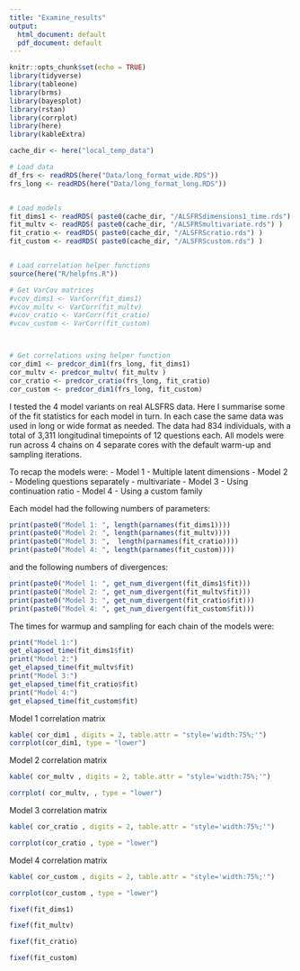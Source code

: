 ```yaml
---
title: "Examine_results"
output:
  html_document: default
  pdf_document: default
---
```


```r
knitr::opts_chunk$set(echo = TRUE)
library(tidyverse)
library(tableone)
library(brms)
library(bayesplot)
library(rstan)
library(corrplot)
library(here)
library(kableExtra)

cache_dir <- here("local_temp_data")

# Load data
df_frs <- readRDS(here("Data/long_format_wide.RDS"))
frs_long <- readRDS(here("Data/long_format_long.RDS"))


# Load models
fit_dims1 <- readRDS( paste0(cache_dir, "/ALSFRSdimensions1_time.rds") )
fit_multv <- readRDS( paste0(cache_dir, "/ALSFRSmultivariate.rds") )
fit_cratio <- readRDS( paste0(cache_dir, "/ALSFRScratio.rds") )
fit_custom <- readRDS( paste0(cache_dir, "/ALSFRScustom.rds") )


# Load correlation helper functions
source(here("R/helpfns.R"))

# Get VarCov matrices
#vcov_dims1 <- VarCorr(fit_dims1)
#vcov_multv <- VarCorr(fit_multv)
#vcov_cratio <- VarCorr(fit_cratio)
#vcov_custom <- VarCorr(fit_custom)



# Get correlations using helper function
cor_dim1 <- predcor_dim1(frs_long, fit_dims1)
cor_multv <- predcor_multv( fit_multv )
cor_cratio <- predcor_cratio(frs_long, fit_cratio)
cor_custom <- predcor_dim1(frs_long, fit_custom)


```

I tested the 4 model variants on real ALSFRS data. Here I summarise some of the fit statistics for each model in turn. In each case the same data was used in long or wide format as needed. The data had 834 individuals, with a total of 3,311 longitudinal timepoints of 12 questions each. All models were run across 4 chains on 4 separate cores with the default warm-up and sampling iterations.

To recap the models were:
- Model 1 - Multiple latent dimensions
- Model 2 - Modeling questions separately - multivariate
- Model 3 - Using continuation ratio
- Model 4 - Using a custom family

Each model had the following numbers of parameters:
```r
print(paste0("Model 1: ", length(parnames(fit_dims1))))
print(paste0("Model 2: ", length(parnames(fit_multv))))
print(paste0("Model 3: ",  length(parnames(fit_cratio))))
print(paste0("Model 4: ", length(parnames(fit_custom))))
```
and the following numbers of divergences:
```r
print(paste0("Model 1: ", get_num_divergent(fit_dims1$fit)))
print(paste0("Model 2: ", get_num_divergent(fit_multv$fit)))
print(paste0("Model 3: ", get_num_divergent(fit_cratio$fit)))
print(paste0("Model 4: ", get_num_divergent(fit_custom$fit)))
```

The times for warmup and sampling for each chain of the models were:
```r
print("Model 1:")
get_elapsed_time(fit_dims1$fit)
print("Model 2:")
get_elapsed_time(fit_multv$fit)
print("Model 3:")
get_elapsed_time(fit_cratio$fit)
print("Model 4:")
get_elapsed_time(fit_custom$fit)
```


Model 1 correlation matrix
```r
kable( cor_dim1 , digits = 2, table.attr = "style='width:75%;'")
corrplot(cor_dim1, type = "lower")

```

Model 2 correlation matrix
```r
kable( cor_multv , digits = 2, table.attr = "style='width:75%;'")

corrplot( cor_multv, , type = "lower")
```

Model 3 correlation matrix
```r
kable( cor_cratio , digits = 2, table.attr = "style='width:75%;'")

corrplot(cor_cratio , type = "lower")
```

Model 4 correlation matrix
```r
kable( cor_custom , digits = 2, table.attr = "style='width:75%;'") 

corrplot(cor_custom , type = "lower")
```


```r
fixef(fit_dims1)
```


```r
fixef(fit_multv)
```


```r
fixef(fit_cratio)
```


```r
fixef(fit_custom)
```







